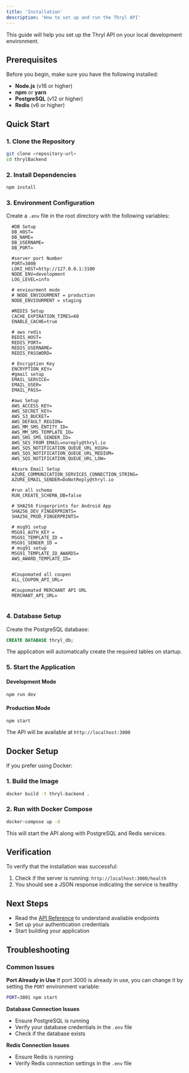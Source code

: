 ```yaml
---
title: 'Installation'
description: 'How to set up and run the Thryl API'
---
```


This guide will help you set up the Thryl API on your local development environment.

## Prerequisites

Before you begin, make sure you have the following installed:

- **Node.js** (v16 or higher)
- **npm** or **yarn**
- **PostgreSQL** (v12 or higher)
- **Redis** (v6 or higher)

## Quick Start

### 1. Clone the Repository

```bash
git clone <repository-url>
cd thrylBackend
```

### 2. Install Dependencies

```bash
npm install
```

### 3. Environment Configuration

Create a `.env` file in the root directory with the following variables:

```env
  #DB Setup
  DB_HOST=
  DB_NAME=
  DB_USERNAME=
  DB_PORT=
  
  #server port Number
  PORT=3000
  LOKI_HOST=http://127.0.0.1:3100
  NODE_ENV=development
  LOG_LEVEL=info
  
  # enviourment mode
  # NODE_ENVIOURMENT = production
  NODE_ENVIOURMENT = staging
  
  #REDIS Setup
  CACHE_EXPIRATION_TIMES=60
  ENABLE_CACHE=true
  
  # aws redis
  REDIS_HOST=
  REDIS_PORT=
  REDIS_USERNAME=
  REDIS_PASSWORD=
  
  # Encryption Key
  ENCRYPTION_KEY=
  #gmail setup
  EMAIL_SERVICE=
  EMAIL_USER=
  EMAIL_PASS=
  
  #aws Setup
  AWS_ACCESS_KEY=
  AWS_SECRET_KEY=
  AWS_S3_BUCKET=
  AWS_DEFAULT_REGION=
  AWS_MM_SMS_ENTITY_ID=
  AWS_MM_SMS_TEMPLATE_ID=
  AWS_SNS_SMS_SENDER_ID=
  AWS_SES_FROM_EMAIL=noreply@thryl.io
  AWS_SQS_NOTIFICATION_QUEUE_URL_HIGH=
  AWS_SQS_NOTIFICATION_QUEUE_URL_MEDIUM=
  AWS_SQS_NOTIFICATION_QUEUE_URL_LOW=

  #Azure Email Setup
  AZURE_COMMUNICATION_SERVICES_CONNECTION_STRING=
  AZURE_EMAIL_SENDER=DoNotReply@thryl.io
  
  #run all schema
  RUN_CREATE_SCHEMA_DB=false
  
  # SHA256 Fingerprints for Android App
  SHA256_DEV_FINGERPRINTS=
  SHA256_PROD_FINGERPRINTS=
  
  # msg91 setup
  MSG91_AUTH_KEY = 
  MSG91_TEMPLATE_ID = 
  MSG91_SENDER_ID = 
  # msg91 setup
  MSG91_TEMPLATE_ID_AWARDS=
  AWS_AWARD_TEMPLATE_ID=
  
  
  #Coupomated all coupen
  ALL_COUPON_API_URL=
  
  #Coupomated MERCHANT API URL
  MERCHANT_API_URL=


```

### 4. Database Setup

Create the PostgreSQL database:

```sql
CREATE DATABASE thryl_db;
```

The application will automatically create the required tables on startup.

### 5. Start the Application

#### Development Mode
```bash
npm run dev
```

#### Production Mode
```bash
npm start
```

The API will be available at `http://localhost:3000`

## Docker Setup

If you prefer using Docker:

### 1. Build the Image

```bash
docker build -t thryl-backend .
```

### 2. Run with Docker Compose

```bash
docker-compose up -d
```

This will start the API along with PostgreSQL and Redis services.

## Verification

To verify that the installation was successful:

1. Check if the server is running: `http://localhost:3000/health`
2. You should see a JSON response indicating the service is healthy

## Next Steps

- Read the [API Reference](/docs/api/authentication) to understand available endpoints
- Set up your authentication credentials
- Start building your application

## Troubleshooting

### Common Issues

**Port Already in Use**
If port 3000 is already in use, you can change it by setting the `PORT` environment variable:

```bash
PORT=3001 npm start
```

**Database Connection Issues**
- Ensure PostgreSQL is running
- Verify your database credentials in the `.env` file
- Check if the database exists

**Redis Connection Issues**
- Ensure Redis is running
- Verify Redis connection settings in the `.env` file 